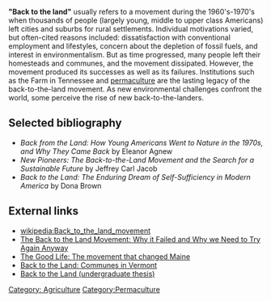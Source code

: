 '''"Back to the land"''' usually refers to a movement during the 1960's-1970's when thousands of people (largely young, middle to upper class Americans) left cities and suburbs for rural settlements. Individual motivations varied, but often-cited reasons included: dissatisfaction with conventional employment and lifestyles, concern about the depletion of fossil fuels, and interest in environmentalism. But as time progressed, many people left their homesteads and communes, and the movement dissipated. However, the movement produced its successes as well as its failures. Institutions such as the Farm in Tennessee and [[permaculture]] are the lasting legacy of the back-to-the-land movement. As new environmental challenges confront the world, some perceive the rise of new back-to-the-landers.

== Selected bibliography ==
* ''Back from the Land: How Young Americans Went to Nature in the 1970s, and Why They Came Back'' by Eleanor Agnew
* ''New Pioneers: The Back-to-the-Land Movement and the Search for a Sustainable Future'' by Jeffrey Carl Jacob	
* ''Back to the Land: The Enduring Dream of Self-Sufficiency in Modern America'' by Dona Brown

== External links ==
* [[wikipedia:Back_to_the_land_movement]]
* [http://energyskeptic.com/2011/why-back-to-the-land-failed/ The Back to the Land Movement: Why it Failed and Why we Need to Try Again Anyway]
* [http://external.bangordailynews.com/projects/2014/04/goodlife/ The Good Life: The movement that changed Maine]
* [http://vermonthistory.org/research/research-resources-online/green-mountain-chronicles/back-to-the-land-communes-in-vermont-1968 Back to the Land: Communes in Vermont]
* [http://web.archive.org/web/20120415102924/http://208.8.185.150/backtotheland/ Back to the Land (undergraduate thesis)]

{{stub}}

[[Category: Agriculture]]
[[Category:Permaculture]]